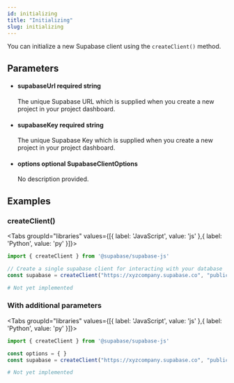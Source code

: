 ```yaml
---
id: initializing
title: "Initializing"
slug: initializing
---
```



You can initialize a new Supabase client using the `createClient()` method.




## Parameters


<ul className="method-list-group">
  
<li className="method-list-item">
  <h4 className="method-list-item-label">
    <span className="method-list-item-label-name">
      supabaseUrl
    </span>
    <span className="method-list-item-label-badge required">
      required
    </span>
    <span className="method-list-item-validation">
      string
    </span>
  </h4>
  <div class="method-list-item-description">

The unique Supabase URL which is supplied when you create a new project in your project dashboard.
  
  </div>
  
</li>


<li className="method-list-item">
  <h4 className="method-list-item-label">
    <span className="method-list-item-label-name">
      supabaseKey
    </span>
    <span className="method-list-item-label-badge required">
      required
    </span>
    <span className="method-list-item-validation">
      string
    </span>
  </h4>
  <div class="method-list-item-description">

The unique Supabase Key which is supplied when you create a new project in your project dashboard.
  
  </div>
  
</li>


<li className="method-list-item">
  <h4 className="method-list-item-label">
    <span className="method-list-item-label-name">
      options
    </span>
    <span className="method-list-item-label-badge false">
      optional
    </span>
    <span className="method-list-item-validation">
      SupabaseClientOptions
    </span>
  </h4>
  <div class="method-list-item-description">

No description provided. 
  
  </div>
  
</li>

</ul>














## Examples

### createClient()

<Tabs
  groupId="libraries"
  values={[{ label: 'JavaScript', value: 'js' },{ label: 'Python', value: 'py' }]}>

<TabItem value="js">

```js
import { createClient } from '@supabase/supabase-js'

// Create a single supabase client for interacting with your database 
const supabase = createClient("https://xyzcompany.supabase.co", "public-anon-key")
```


</TabItem>
<TabItem value="py">

```py
# Not yet implemented
```


</TabItem>

</Tabs>

### With additional parameters

<Tabs
  groupId="libraries"
  values={[{ label: 'JavaScript', value: 'js' },{ label: 'Python', value: 'py' }]}>

<TabItem value="js">

```js
import { createClient } from '@supabase/supabase-js'

const options = { }
const supabase = createClient("https://xyzcompany.supabase.co", "public-anon-key", options)
```


</TabItem>
<TabItem value="py">

```py
# Not yet implemented
```


</TabItem>

</Tabs>